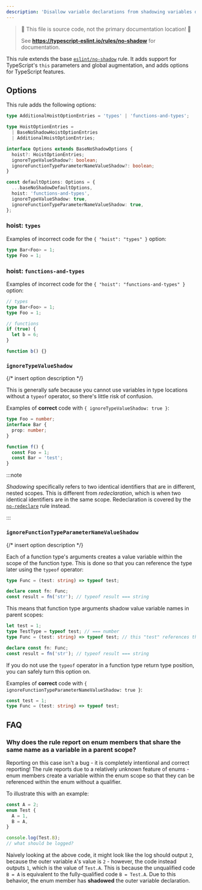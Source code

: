 ---
description: 'Disallow variable declarations from shadowing variables declared in the outer scope.'
---


> 🛑 This file is source code, not the primary documentation location! 🛑
>
> See **https://typescript-eslint.io/rules/no-shadow** for documentation.

This rule extends the base [`eslint/no-shadow`](https://eslint.org/docs/rules/no-shadow) rule.
It adds support for TypeScript's `this` parameters and global augmentation, and adds options for TypeScript features.

## Options

This rule adds the following options:

```ts
type AdditionalHoistOptionEntries = 'types' | 'functions-and-types';

type HoistOptionEntries =
  | BaseNoShadowHoistOptionEntries
  | AdditionalHoistOptionEntries;

interface Options extends BaseNoShadowOptions {
  hoist?: HoistOptionEntries;
  ignoreTypeValueShadow?: boolean;
  ignoreFunctionTypeParameterNameValueShadow?: boolean;
}

const defaultOptions: Options = {
  ...baseNoShadowDefaultOptions,
  hoist: 'functions-and-types',
  ignoreTypeValueShadow: true,
  ignoreFunctionTypeParameterNameValueShadow: true,
};
```

### hoist: `types`

Examples of incorrect code for the `{ "hoist": "types" }` option:

```ts option='{ "hoist": "types" }' showPlaygroundButton
type Bar<Foo> = 1;
type Foo = 1;
```

### hoist: `functions-and-types`

Examples of incorrect code for the `{ "hoist": "functions-and-types" }` option:

```ts option='{ "hoist": "functions-and-types" }' showPlaygroundButton
// types
type Bar<Foo> = 1;
type Foo = 1;

// functions
if (true) {
  let b = 6;
}

function b() {}
```

### `ignoreTypeValueShadow`

{/* insert option description */}

This is generally safe because you cannot use variables in type locations without a `typeof` operator, so there's little risk of confusion.

Examples of **correct** code with `{ ignoreTypeValueShadow: true }`:

```ts option='{ "ignoreTypeValueShadow": true }' showPlaygroundButton
type Foo = number;
interface Bar {
  prop: number;
}

function f() {
  const Foo = 1;
  const Bar = 'test';
}
```

:::note

_Shadowing_ specifically refers to two identical identifiers that are in different, nested scopes. This is different from _redeclaration_, which is when two identical identifiers are in the same scope. Redeclaration is covered by the [`no-redeclare`](./no-redeclare.mdx) rule instead.

:::

### `ignoreFunctionTypeParameterNameValueShadow`

{/* insert option description */}

Each of a function type's arguments creates a value variable within the scope of the function type. This is done so that you can reference the type later using the `typeof` operator:

```ts
type Func = (test: string) => typeof test;

declare const fn: Func;
const result = fn('str'); // typeof result === string
```

This means that function type arguments shadow value variable names in parent scopes:

```ts
let test = 1;
type TestType = typeof test; // === number
type Func = (test: string) => typeof test; // this "test" references the argument, not the variable

declare const fn: Func;
const result = fn('str'); // typeof result === string
```

If you do not use the `typeof` operator in a function type return type position, you can safely turn this option on.

Examples of **correct** code with `{ ignoreFunctionTypeParameterNameValueShadow: true }`:

```ts option='{ "ignoreFunctionTypeParameterNameValueShadow": true }' showPlaygroundButton
const test = 1;
type Func = (test: string) => typeof test;
```

## FAQ

### Why does the rule report on enum members that share the same name as a variable in a parent scope?

Reporting on this case isn't a bug - it is completely intentional and correct reporting! The rule reports due to a relatively unknown feature of enums - enum members create a variable within the enum scope so that they can be referenced within the enum without a qualifier.

To illustrate this with an example:

```ts
const A = 2;
enum Test {
  A = 1,
  B = A,
}

console.log(Test.B);
// what should be logged?
```

Naively looking at the above code, it might look like the log should output `2`, because the outer variable `A`'s value is `2` - however, the code instead outputs `1`, which is the value of `Test.A`. This is because the unqualified code `B = A` is equivalent to the fully-qualified code `B = Test.A`. Due to this behavior, the enum member has **shadowed** the outer variable declaration.
